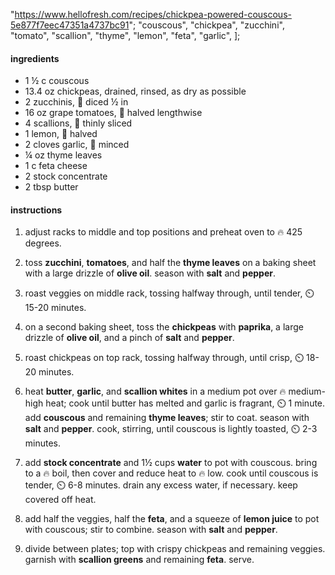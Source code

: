   "https://www.hellofresh.com/recipes/chickpea-powered-couscous-5e877f7eec47351a4737bc91";
  "couscous",
  "chickpea",
  "zucchini",
  "tomato",
  "scallion",
  "thyme",
  "lemon",
  "feta",
  "garlic",
];

#### ingredients

- 1 ½ c couscous
- 13.4 oz chickpeas, drained, rinsed, as dry as possible
- 2 zucchinis, 🔪 diced ½ in
- 16 oz grape tomatoes, 🔪 halved lengthwise
- 4 scallions, 🔪 thinly sliced
- 1 lemon, 🔪 halved
- 2 cloves garlic, 🔪 minced
- ¼ oz thyme leaves
- 1 c feta cheese
- 2 stock concentrate
- 2 tbsp butter

#### instructions

1. adjust racks to middle and top positions and preheat oven to 🔥 425 degrees.

1. toss **zucchini**, **tomatoes**, and half the **thyme leaves** on a baking sheet with a large drizzle of **olive oil**. season with **salt** and **pepper**.

1. roast veggies on middle rack, tossing halfway through, until tender, ⏲️ 15-20 minutes.

1. on a second baking sheet, toss the **chickpeas** with **paprika**, a large drizzle of **olive oil**, and a pinch of **salt** and **pepper**.

1. roast chickpeas on top rack, tossing halfway through, until crisp, ⏲️ 18-20 minutes.

1. heat **butter**, **garlic**, and **scallion whites** in a medium pot over 🔥 medium-high heat; cook until butter has melted and garlic is fragrant, ⏲️ 1 minute. add **couscous** and remaining **thyme leaves**; stir to coat. season with **salt** and **pepper**. cook, stirring, until couscous is lightly toasted, ⏲️ 2-3 minutes.

1. add **stock concentrate** and 1½ cups **water** to pot with couscous. bring to a 🔥 boil, then cover and reduce heat to 🔥 low. cook until couscous is tender, ⏲️ 6-8 minutes. drain any excess water, if necessary. keep covered off heat.

1. add half the veggies, half the **feta**, and a squeeze of **lemon juice** to pot with couscous; stir to combine. season with **salt** and **pepper**.

1. divide between plates; top with crispy chickpeas and remaining veggies. garnish with **scallion greens** and remaining **feta**. serve.
